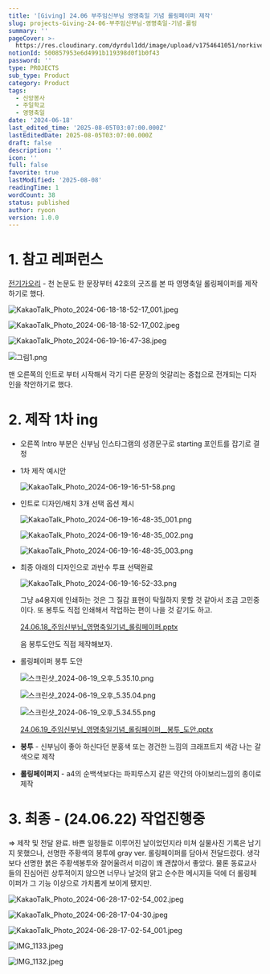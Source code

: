 ```yaml
---
title: '[Giving] 24.06 부주임신부님 영명축일 기념 롤링페이퍼 제작'
slug: projects-Giving-24-06-부주임신부님-영명축일-기념-롤링
summary: ''
pageCover: >-
  https://res.cloudinary.com/dyrdul1dd/image/upload/v1754641051/norkive-notion-images/1754641050829-E1_84_89_E1_85_B3_E1_84_8F_E1_85_B3_E1_84_85_E1_85_B5_E1_86_AB_E1_84_89_E1_85_A3_E1_86_BA_2024-06-19_E1_84_8B_E1_85_A9_E1_84_92_E1_85_AE_9.16.27.png
notionId: 500857953e6d4991b119398d0f1b0f43
password: ''
type: PROJECTS
sub_type: Product
category: Product
tags:
  - 신앙봉사
  - 주일학교
  - 영명축일
date: '2024-06-18'
last_edited_time: '2025-08-05T03:07:00.000Z'
lastEditedDate: 2025-08-05T03:07:00.000Z
draft: false
description: ''
icon: ''
full: false
favorite: true
lastModified: '2025-08-08'
readingTime: 1
wordCount: 38
status: published
author: ryoon
version: 1.0.0
---
```


# 1. 참고 레퍼런스


[전기가오리](https://philo-electro-ray.org/) - 천 논문도 한 문장부터 42호의 굿즈를 본 따 영명축일 롤링페이퍼를 제작하기로 했다.


![KakaoTalk_Photo_2024-06-18-18-52-17_001.jpeg](https://res.cloudinary.com/dyrdul1dd/image/upload/v1754641021/norkive-notion-images/1754641020272-KakaoTalk_Photo_2024-06-18-18-52-17_001.jpg)


![KakaoTalk_Photo_2024-06-18-18-52-17_002.jpeg](https://res.cloudinary.com/dyrdul1dd/image/upload/v1754641022/norkive-notion-images/1754641022525-KakaoTalk_Photo_2024-06-18-18-52-17_002.jpg)


![KakaoTalk_Photo_2024-06-19-16-47-38.jpeg](https://res.cloudinary.com/dyrdul1dd/image/upload/v1754641024/norkive-notion-images/1754641024182-KakaoTalk_Photo_2024-06-19-16-47-38.jpg)


![그림1.png](https://prod-files-secure.s3.us-west-2.amazonaws.com/056ff9f5-a9ef-486f-8acb-9eef51d06a2d/8262e9a3-3253-4af4-beda-c506a3a379ac/%E1%84%80%E1%85%B3%E1%84%85%E1%85%B5%E1%86%B71.png?X-Amz-Algorithm=AWS4-HMAC-SHA256&X-Amz-Content-Sha256=UNSIGNED-PAYLOAD&X-Amz-Credential=ASIAZI2LB466VHALAQ76%2F20250808%2Fus-west-2%2Fs3%2Faws4_request&X-Amz-Date=20250808T081657Z&X-Amz-Expires=3600&X-Amz-Security-Token=IQoJb3JpZ2luX2VjEGgaCXVzLXdlc3QtMiJHMEUCIA%2BIfU9%2FCFMxLI7kpQctMjJiJywwKy7V5esPgdz%2F5jsFAiEA7GgDR8zv3h%2BqUx5av11iLSXpj7MaHgOmgTso4zE4eRQqiAQIof%2F%2F%2F%2F%2F%2F%2F%2F%2F%2FARAAGgw2Mzc0MjMxODM4MDUiDCFcSFYZQlmIsVIulircA7C1LUuZb3Gjqinej1WPsXxv5kLWUBadj4dLXy5yjkBsHPLvj%2B%2Bi6aHtgZq7IdcWnITUUQkwQ2P3yzNOD6BNFDmTU%2FtnI%2BfXD3ISz0fmTcEzG1zUnltdCSW1o8ORIcrKuZ%2BCwwgPcKHmN%2FWYuGwB%2F2DUawU9u%2BYJu%2B0%2BknA%2F3AxSai3jpNATv2qMicVWveci5K9NlpngGdwza8q2f8Kyn8FCYqXI2yeqbNql0qRzdGvTakQ7X8%2BIbOW6%2Fq6qLb0kJpoJC0MKRUmn%2Fq2Wert%2FXKkg%2BepOhMXx4Uf8SiTCIIJBKpob2VNJps5NGIgOuFZoqhoLpBhvUss%2B1%2BXAI4nDQIkva0vCMqXSKPZeS6CnJhJzfrohMBWRrpnZwOsJ6%2FST8g98Qg0DD%2F03GtQIKPbN%2Bk4tV6mLRGYHNl8k6qwYBewwYW0LM5%2B4DK%2Fe5M5S7QJHdxmDmVSfDUmh36kpT%2F9rYRZxeFJAVzl68guKPsO28tiLvBKfazzg27dK2hkiYDsXbXrKcBrtY%2Fa7QQ%2FGh5J3S8U2N1l1eHZUUESjLbFCgGreDaOjNasZVhj7zRSAbQYwSK%2BaSslK7wAozh4le%2BXPZ%2FmJ09x8f4qlxq9gOa7xamZP0%2BR%2FuDqfA48F%2FElEMLnT1sQGOqUBLALSCzAQZbuB48yz1BDuCUysKzEUaxzi%2BLjob7jeMeE47OdiVJc3evpezKNdpDLCz9T%2F7Jb0EhSnqdg1MjhQfsIuheA%2FuWIJpjDARJKxlEYwLTtsYSt8PVlVSUrWSNWQPD2YVKjNBm0kkDCgpushH6xVWkL533wEu8mo3I4QrqzMxc3MHlfB8IpjlQQ9xPggnqB8U2%2BVBRFIcnTFsLfxelQ%2FQDaI&X-Amz-Signature=150291ca1fca8d6eb77d7713ba220f19d9c9bf0708a55a05e450dfcb3564ea97&X-Amz-SignedHeaders=host&x-amz-checksum-mode=ENABLED&x-id=GetObject)


맨 오른쪽의 인트로 부터 시작해서 각기 다른 문장의 엇갈리는 중첩으로 전개되는 디자인을 착안하기로 했다.


# 2. 제작 1차 ing

- 오른쪽 Intro 부분은 신부님 인스타그램의 성경문구로 starting 포인트를 잡기로 결정
- 1차 제작 예시안

    ![KakaoTalk_Photo_2024-06-19-16-51-58.png](https://res.cloudinary.com/dyrdul1dd/image/upload/v1754641029/norkive-notion-images/1754641029324-KakaoTalk_Photo_2024-06-19-16-51-58.png)

- 인트로 디자인/배치 3개 선택 옵션 제시

    ![KakaoTalk_Photo_2024-06-19-16-48-35_001.png](https://res.cloudinary.com/dyrdul1dd/image/upload/v1754641032/norkive-notion-images/1754641032290-KakaoTalk_Photo_2024-06-19-16-48-35_001.png)


    ![KakaoTalk_Photo_2024-06-19-16-48-35_002.png](https://res.cloudinary.com/dyrdul1dd/image/upload/v1754641034/norkive-notion-images/1754641033803-KakaoTalk_Photo_2024-06-19-16-48-35_002.png)


    ![KakaoTalk_Photo_2024-06-19-16-48-35_003.png](https://res.cloudinary.com/dyrdul1dd/image/upload/v1754641035/norkive-notion-images/1754641035322-KakaoTalk_Photo_2024-06-19-16-48-35_003.png)

- 최종 아래의 디자인으로 과반수 투표 선택완료

    ![KakaoTalk_Photo_2024-06-19-16-52-33.png](https://res.cloudinary.com/dyrdul1dd/image/upload/v1754641037/norkive-notion-images/1754641036748-KakaoTalk_Photo_2024-06-19-16-52-33.png)


    그냥 a4용지에 인쇄하는 것은 그 질감 표현이 탁월하지 못할 것 같아서 조금 고민중이다. 또 봉투도 직접 인쇄해서 작업하는 편이 나을 것 같기도 하고. 
    
    


    [24.06.18_주임신부님_영명축일기념_롤링페이퍼.pptx](https://res.cloudinary.com/dyrdul1dd/raw/upload/v1754641048/norkive-notion-images/1754641048363-24.06.18_%E1%84%8C%E1%85%AE%E1%84%8B%E1%85%B5%E1%86%B7%E1%84%89%E1%85%B5%E1%86%AB%E1%84%87%E1%85%AE%E1%84%82%E1%85%B5%E1%86%B7_%E1%84%8B%E1%85%A7%E1%86%BC%E1%84%86%E1%85%A7%E1%86%BC%E1%84%8E%E1%85%AE%E1%86%A8%E1%84%8B%E1%85%B5%E1%86%AF%E1%84%80%E1%85%B5%E1%84%82%E1%85%A7%E1%86%B7_%E1%84%85%E1%85%A9%E1%86%AF%E1%84%85%E1%85%B5%E1%86%BC%E1%84%91%E1%85%A6%E1%84%8B%E1%85%B5%E1%84%91%E1%85%A5.pptx)


    음  봉투도안도 직접 제작해보자.

- 롤링페이퍼 봉투 도안

    ![스크린샷_2024-06-19_오후_5.35.10.png](https://res.cloudinary.com/dyrdul1dd/image/upload/v1754641038/norkive-notion-images/1754641038236-E1_84_89_E1_85_B3_E1_84_8F_E1_85_B3_E1_84_85_E1_85_B5_E1_86_AB_E1_84_89_E1_85_A3_E1_86_BA_2024-06-19_E1_84_8B_E1_85_A9_E1_84_92_E1_85_AE_5.35.10.png)


    ![스크린샷_2024-06-19_오후_5.35.04.png](https://res.cloudinary.com/dyrdul1dd/image/upload/v1754641039/norkive-notion-images/1754641039426-E1_84_89_E1_85_B3_E1_84_8F_E1_85_B3_E1_84_85_E1_85_B5_E1_86_AB_E1_84_89_E1_85_A3_E1_86_BA_2024-06-19_E1_84_8B_E1_85_A9_E1_84_92_E1_85_AE_5.35.04.png)


    ![스크린샷_2024-06-19_오후_5.34.55.png](https://res.cloudinary.com/dyrdul1dd/image/upload/v1754641040/norkive-notion-images/1754641040700-E1_84_89_E1_85_B3_E1_84_8F_E1_85_B3_E1_84_85_E1_85_B5_E1_86_AB_E1_84_89_E1_85_A3_E1_86_BA_2024-06-19_E1_84_8B_E1_85_A9_E1_84_92_E1_85_AE_5.34.55.png)


    [24.06.19_주임신부님_영명축일기념_롤링페이퍼__봉투_도안.pptx](https://res.cloudinary.com/dyrdul1dd/raw/upload/v1754641049/norkive-notion-images/1754641049588-24.06.19_%E1%84%8C%E1%85%AE%E1%84%8B%E1%85%B5%E1%86%B7%E1%84%89%E1%85%B5%E1%86%AB%E1%84%87%E1%85%AE%E1%84%82%E1%85%B5%E1%86%B7_%E1%84%8B%E1%85%A7%E1%86%BC%E1%84%86%E1%85%A7%E1%86%BC%E1%84%8E%E1%85%AE%E1%86%A8%E1%84%8B%E1%85%B5%E1%86%AF%E1%84%80%E1%85%B5%E1%84%82%E1%85%A7%E1%86%B7_%E1%84%85%E1%85%A9%E1%86%AF%E1%84%85%E1%85%B5%E1%86%BC%E1%84%91%E1%85%A6%E1%84%8B%E1%85%B5%E1%84%91%E1%85%A5__%E1%84%87%E1%85%A9%E1%86%BC%E1%84%90%E1%85%AE_%E1%84%83%E1%85%A9%E1%84%8B%E1%85%A1%E1%86%AB.pptx)

- <strong>봉투</strong> - 신부님이 좋아 하신다던 분홍색 또는 경건한 느낌의 크래프트지 색감 나는 갈색으로 제작
- <strong>롤링페이퍼지</strong> - a4의 순백색보다는 파피루스지 같은 약간의 아이보리느낌의 종이로 제작

# 3. 최종 - (24.06.22) 작업진행중


⇒ 제작 및 전달 완료. 바쁜 일정들로 이루어진 날이었던지라 미쳐 실물사진 기록은 남기지 못했으나, 선명한 주황색의 봉투에 gray ver. 롤링페이퍼를 담아서 전달드렸다. 생각보다 선명한 붉은 주황색봉투와 잘어울려서 미감이 꽤 괜찮아서 좋았다. 물론 동료교사들의 진심어린 상투적이지 않으면 너무나 날것의 맑고 순수한 메시지들 덕에 더 롤링페이퍼가 그 기능 이상으로 가치롭게 보이게 됐지만.


![KakaoTalk_Photo_2024-06-28-17-02-54_002.jpeg](https://res.cloudinary.com/dyrdul1dd/image/upload/v1754641042/norkive-notion-images/1754641041925-KakaoTalk_Photo_2024-06-28-17-02-54_002.jpg)


![KakaoTalk_Photo_2024-06-28-17-04-30.jpeg](https://res.cloudinary.com/dyrdul1dd/image/upload/v1754641043/norkive-notion-images/1754641043268-KakaoTalk_Photo_2024-06-28-17-04-30.jpg)


![KakaoTalk_Photo_2024-06-28-17-02-54_001.jpeg](https://res.cloudinary.com/dyrdul1dd/image/upload/v1754641045/norkive-notion-images/1754641044642-KakaoTalk_Photo_2024-06-28-17-02-54_001.jpg)


![IMG_1133.jpeg](https://res.cloudinary.com/dyrdul1dd/image/upload/v1754641046/norkive-notion-images/1754641045869-IMG_1133.jpg)


![IMG_1132.jpeg](https://res.cloudinary.com/dyrdul1dd/image/upload/v1754641047/norkive-notion-images/1754641047086-IMG_1132.jpg)

